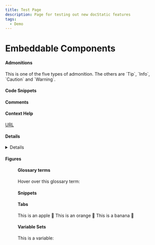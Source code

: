 ```yaml
---
title: Test Page
description: Page for testing out new docStatic features
tags:
  - Demo
---
```


# Embeddable Components

#### Admonitions

<Admonition type="note" title="Note Title">
  This is one of the five types of admonition. The others are `Tip`, `Info`, `Caution` and `Warning`.
</Admonition>

#### Code Snippets

<CodeSnippet title="This is a code snippet from a file:" language="xml" filepath="example.xml" />

#### Comments

<!-- hidden comment="This comment will not be visible, even by inspecting the output." -->

#### Context Help

[URL](#csh)

<a id="csh" />

#### Details

<Details summary="This is an expanding block.">
  Here are the details.
</Details>

#### Figures

<Figure img="/img/undraw_docusaurus_mountain.svg" caption="An image." size="30%" />

#### Glossary terms

Hover over this glossary term: <GlossaryTerm termKey="single-sourcing" />

#### Snippets

<Snippet filepath="example.mdx" />

#### Tabs

<Tabs>
  <TabItem value="apple" label="Apple">
    This is an apple 🍎
  </TabItem>

  <TabItem value="orange" label="Orange">
    This is an orange 🍊
  </TabItem>

  <TabItem value="banana" label="Banana">
    This is a banana 🍌
  </TabItem>
</Tabs>

#### Variable Sets

This is a variable: <VariableSet setKey="writing-terms" variableKey="single-sourcing" />
